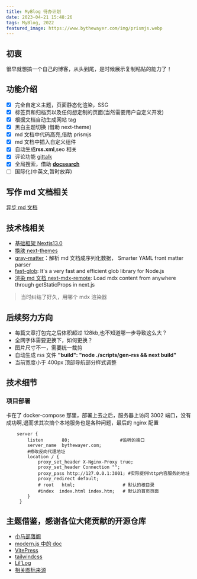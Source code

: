 ```yaml
---
title: MyBlog 待办计划
date: 2023-04-21 15:48:26
tags: MyBlog, 2022
featured_image: https://www.bythewayer.com/img/prismjs.webp
---
```


## 初衷

很早就想搞一个自己的博客，从头到尾，是时候展示复制粘贴的能力了！

## 功能介绍

- [x] 完全自定义主题，页面静态化渲染，SSG
- [x] 标签页和归档页以及任何想定制的页面(当然需要用户自定义开发)
- [x] 根据文档自动生成网站 tag
- [x] 黑白主题切换 (借助 next-theme)
- [x] md 文档中代码高亮,借助 prismjs
- [x] md 文档中插入自定义组件
- [x] 自动生成**rss.xml**,seo 相关
- [x] 评论功能 [gittalk](https://github.com/gitalk/gitalk)
- [x] 全局搜索，借助 [**docsearch**](https://github.com/algolia/docsearch)
- [ ] 国际化(中英文,暂时放弃)

## 写作 md 文档相关

[异步 md 文档](../tech/markdownChangeToHtml.mdx)

## 技术栈相关

- [基础框架 Nextjs13.0](https://nextjs.org/)
- [换肤 next-themes](https://github.com/pacocoursey/next-themes)
- [gray-matter](https://github.com/jonschlinkert/gray-matter)：解析 md 文档成序列化数据， Smarter YAML front matter parser
- [fast-glob](https://github.com/mrmlnc/fast-glob): It's a very fast and efficient glob library for Node.js
- [渲染 md 文档 next-mdx-remote](https://github.com/hashicorp/next-mdx-remote): Load mdx content from anywhere through getStaticProps in next.js

> 当时纠结了好久，用哪个 mdx 渲染器

## 后续努力方向

- 每篇文章打包完之后体积超过 128kb,也不知道哪一步导致这么大？
- 全网字体需要更换下，如何更换？
- 图片尺寸不一，需要统一裁剪
- 自动生成 rss 文件 **"build": "node ./scripts/gen-rss && next build"**
- 当前宽度小于 400px 顶部导航部分样式调整

## 技术细节

### 项目部署

卡在了 docker-compose 那里，部署上去之后，服务器上访问 3002 端口，没有成功啊,退而求其次搞个本地服务也是各种问题，最后的 nginx 配置

```shell title="nginx.conf"
    server {
        listen       80;                   #监听的端口
        server_name  bythewayer.com;
        #修改反向代理地址
        location / {
            proxy_set_header X-Nginx-Proxy true;
            proxy_set_header Connection "";
            proxy_pass http://127.0.0.1:3001; #实际提供http内容服务的地址
            proxy_redirect default;
            # root   html;                  # 默认的根目录
            #index  index.html index.htm;   # 默认的首页页面
        }
     }
```

## 主题借鉴，感谢各位大佬贡献的开源仓库

- [小马部落阁](https://maqib.cn/)
- [modern.js 中的 doc](https://github.com/web-infra-dev/modern.js)
- [VitePress](https://vitepress.dev/)
- [tailwindcss](https://github.com/tailwindlabs/tailwindcss.com)
- [Lil’Log](https://lilianweng.github.io/)
- [相关图标来源](https://react-icons.github.io/react-icons/icons?name=gr)
